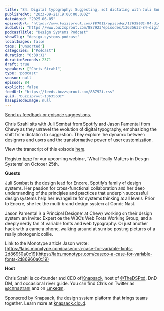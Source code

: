 ```yaml
---
title: "84. Digital typography: Suggesting, not dictating with Juli Sombat at Spotify and Jason Pamental at Chewy"
publishedAt: "2023-09-21T19:00:00.000Z"
dateAdded: "2025-06-05"
episodeUrl: "https://www.buzzsprout.com/887923/episodes/13635632-84-digital-typography-suggesting-not-dictating-with-juli-sombat-at-spotify-and-jason-pamental-at-chewy.mp3"
audioUrl: "https://www.buzzsprout.com/887923/episodes/13635632-84-digital-typography-suggesting-not-dictating-with-juli-sombat-at-spotify-and-jason-pamental-at-chewy.mp3"
podcastTitle: "Design Systems Podcast"
showSlug: "design-systems-podcast"
localImages: false
tags: ["Unsorted"]
categories: ["Podcast"]
duration: "0:39:31"
durationSeconds: 2371
draft: true
speakers: ["Chris Strahl"]
type: "podcast"
season: null
episode: 84
explicit: false
feedUrl: "https://feeds.buzzsprout.com/887923.rss"
guid: "Buzzsprout-13635632"
hasEpisodeImage: null
---
```

[Send us feedback or episode suggestions.](https://www.buzzsprout.com/twilio/text_messages/887923/open_sms)

Chris Strahl sits with Juli Sombat from Spotify and Jason Pamental from Chewy as they unravel the evolution of digital typography, emphasizing the shift from dictation to suggestion. They explore the dynamic between designers and users and the transformative power of user customization.  

View the transcript of this episode [here](https://docs.google.com/document/d/1qeYJxtVRgvhjT-m8VJ7iWKzutcTElJef/edit).

Register [here](https://knapsack-cloud.zoom.us/webinar/register/WN_laqrUBmyRmSqxihk3MylOw#/registration) for our upcoming webinar, ‘What Really Matters in Design Systems’ on October 25th.

**Guests**

Juli Sombat is the design lead for Encore, Spotify’s family of design systems. Her passion for cross-functional collaboration and her deep understanding of the principles and practices that underpin successful design systems help her evangelize for systems thinking at all levels. Prior to Encore, she led the multi-brand design system at Conde Nast.

Jason Pamental is a Principal Designer at Chewy working on their design system, an Invited Expert on the W3C’s Web Fonts Working Group, and a deeply nerdy fan of variable fonts and web typography. Or just another hack with a camera phone, walking around at sunrise posting pictures of a really photogenic collie.

Link to the Monotype article Jason wrote: [https://labs.monotype.com/caseco-a-case-for-variable-fonts-2d86960a0c19](https://labs.monotype.com/caseco-a-case-for-variable-fonts-2d86960a0c19)

**Host**

Chris Strahl is co-founder and CEO of [Knapsack](https://www.knapsack.cloud/), host of [@TheDSPod](https://twitter.com/thedspod), DnD DM, and occasional river guide. You can find Chris on Twitter as [@chrisstrahl](https://twitter.com/chrisstrahl) and on [LinkedIn](https://www.linkedin.com/in/chrisstrahl/).  

Sponsored by Knapsack, the design system platform that brings teams together. Learn more at [knapsack.cloud](https://www.knapsack.cloud/?utm_source=podcast).
